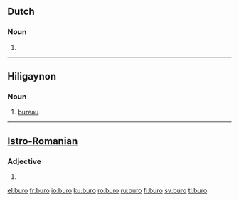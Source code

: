 ==Dutch==
===Noun===
{{nl-noun|g=n|buro's|burootje}}
# {{non-standard spelling of|bureau|lang=nl}}
----
==Hiligaynon==
===Noun===
{{infl|hil|noun}}
#[[bureau]]
----
==[[Istro-Romanian]]==

===Adjective===
{{infl|ruo|adjective form|g=n}}

# {{neuter of|bur}}

[[el:buro]]
[[fr:buro]]
[[io:buro]]
[[ku:buro]]
[[ro:buro]]
[[ru:buro]]
[[fi:buro]]
[[sv:buro]]
[[tl:buro]]